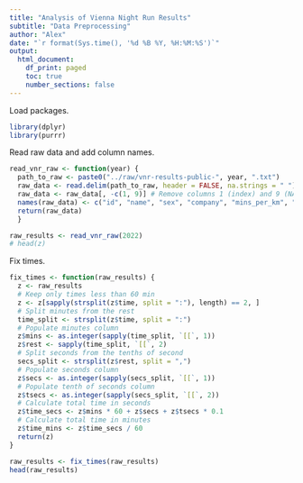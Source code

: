 ```yaml
---
title: "Analysis of Vienna Night Run Results"
subtitle: "Data Preprocessing"
author: "Alex"
date: "`r format(Sys.time(), '%d %B %Y, %H:%M:%S')`"
output: 
  html_document:
    df_print: paged
    toc: true
    number_sections: false
---
```


Load packages.

```r
library(dplyr)
library(purrr)
```

Read raw data and add column names.

```r
read_vnr_raw <- function(year) {
  path_to_raw <- paste0("../raw/vnr-results-public-", year, ".txt")
  raw_data <- read.delim(path_to_raw, header = FALSE, na.strings = " ")
  raw_data <- raw_data[, -c(1, 9)] # Remove columns 1 (index) and 9 (NA)
  names(raw_data) <- c("id", "name", "sex", "company", "mins_per_km", "km_per_hour", "time")
  return(raw_data)
  }
```

```r
raw_results <- read_vnr_raw(2022)
# head(z)
```

Fix times.

```r
fix_times <- function(raw_results) {
  z <- raw_results
  # Keep only times less than 60 min
  z <- z[sapply(strsplit(z$time, split = ":"), length) == 2, ]
  # Split minutes from the rest
  time_split <- strsplit(z$time, split = ":")
  # Populate minutes column
  z$mins <- as.integer(sapply(time_split, `[[`, 1))
  z$rest <- sapply(time_split, `[[`, 2)
  # Split seconds from the tenths of second
  secs_split <- strsplit(z$rest, split = ",")
  # Populate seconds column
  z$secs <- as.integer(sapply(secs_split, `[[`, 1))
  # Populate tenth of seconds column
  z$tsecs <- as.integer(sapply(secs_split, `[[`, 2))
  # Calculate total time in seconds
  z$time_secs <- z$mins * 60 + z$secs + z$tsecs * 0.1
  # Calculate total time in minutes
  z$time_mins <- z$time_secs / 60
  return(z)
}
```

```r
raw_results <- fix_times(raw_results)
head(raw_results)
```

